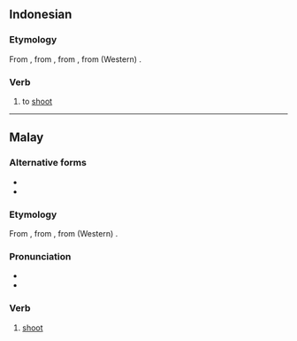 ==Indonesian==

===Etymology===
From {{der|id|ms|tembak}}, from {{m|ms|timbak}}, from {{der|id|poz-mly-pro|*timbak}}, from (Western) {{der|id|poz-pro|*ti(m)bak}}.

===Verb===
{{id-verb}}

# to [[shoot]] {{gloss|to fire a shot}}

----

==Malay==

===Alternative forms===
* {{l|ms|timbak}}
* {{l|ms|تيمبق|sc=Arab}}

===Etymology===
From {{m|ms|timbak}}, from {{etyl|poz-mly-pro|ms}} {{m|poz-mly-pro|*timbak}}, from (Western) {{etyl|poz-pro|ms}} {{m|poz-pro|*ti(m)bak}}.

===Pronunciation===
* {{IPA|ms|/tembaʔ/}}
* {{rhymes|ms|embaʔ|baʔ|aʔ}}

===Verb===
{{head|ms|verb|Jawi spelling|تيمبق}}

# [[shoot]] {{gloss|to fire a shot}}